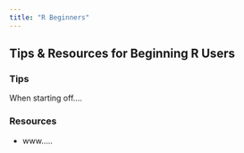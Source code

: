 ```yaml
---
title: "R Beginners"
---
```

## Tips & Resources for Beginning R Users

### Tips
When starting off....

### Resources
- www.....